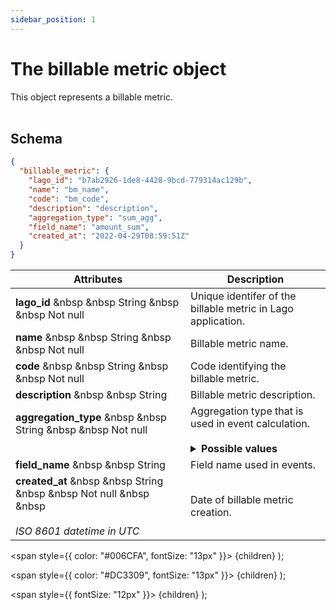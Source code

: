 ```yaml
---
sidebar_position: 1
---
```


# The billable metric object

This object represents a billable metric.<br></br>

## Schema

```json
{
  "billable_metric": {
    "lago_id": "b7ab2926-1de8-4428-9bcd-779314ac129b",
    "name": "bm_name",
    "code": "bm_code",
    "description": "description",
    "aggregation_type": "sum_agg",
    "field_name": "amount_sum",
    "created_at": "2022-04-29T08:59:51Z"
  }
}
```

| Attributes | Description |
| -----------| ----------- |
| **lago_id** &nbsp &nbsp <Type>String</Type> &nbsp &nbsp <NotNullable>Not null</NotNullable> | Unique identifer of the billable metric in Lago application. |
| **name** &nbsp &nbsp <Type>String</Type> &nbsp &nbsp <NotNullable>Not null</NotNullable> | Billable metric name. |
| **code** &nbsp &nbsp <Type>String</Type> &nbsp &nbsp <NotNullable>Not null</NotNullable> | Code identifying the billable metric. |
| **description** &nbsp &nbsp <Type>String</Type> | Billable metric description. |
| **aggregation_type** &nbsp &nbsp <Type>String</Type> &nbsp &nbsp <NotNullable>Not null</NotNullable><br></br> | Aggregation type that is used in event calculation. <br></br> <details><summary>**Possible values**</summary><div>- `count_agg`<br></br>- `sum_agg`<br></br>- `max_agg`<br></br>- `unique_count_agg`<div></div></div></details> |
| **field_name** &nbsp &nbsp <Type>String</Type> | Field name used in events. |
| **created_at** &nbsp &nbsp <Type>String</Type> &nbsp &nbsp <NotNullable>Not null</NotNullable> &nbsp &nbsp <br></br><Comment>*ISO 8601 datetime in UTC*</Comment> | Date of billable metric creation. |


  <span
    style={{
      color: "#006CFA",
      fontSize: "13px"
    }}>
    {children}
  </span>
);

  <span
    style={{
      color: "#DC3309",
      fontSize: "13px"
    }}>
    {children}
  </span>
);

  <span
    style={{
      fontSize: "12px"
    }}>
    {children}
  </span>
);
